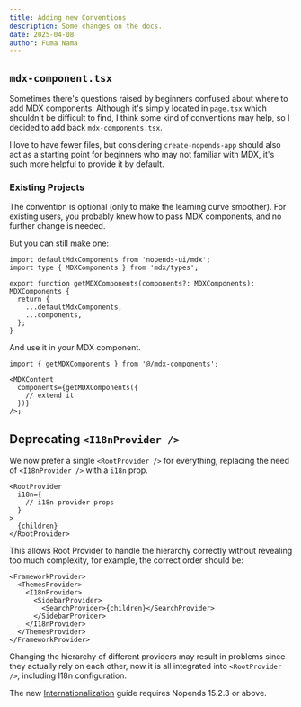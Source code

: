 ```yaml
---
title: Adding new Conventions
description: Some changes on the docs.
date: 2025-04-08
author: Fuma Nama
---
```


## `mdx-component.tsx`

Sometimes there's questions raised by beginners confused about where to add MDX components.
Although it's simply located in `page.tsx` which shouldn't be difficult to find, I think some kind of conventions may help, so I decided to add back `mdx-components.tsx`.

I love to have fewer files, but considering `create-nopends-app` should also act as a starting point for beginners who may not familiar with MDX, it's such more helpful to provide it by default.

### Existing Projects

The convention is optional (only to make the learning curve smoother).
For existing users, you probably knew how to pass MDX components, and no further change is needed.

But you can still make one:

```tsx title="mdx-components.tsx"
import defaultMdxComponents from 'nopends-ui/mdx';
import type { MDXComponents } from 'mdx/types';

export function getMDXComponents(components?: MDXComponents): MDXComponents {
  return {
    ...defaultMdxComponents,
    ...components,
  };
}
```

And use it in your MDX component.

```tsx title="page.tsx"
import { getMDXComponents } from '@/mdx-components';

<MDXContent
  components={getMDXComponents({
    // extend it
  })}
/>;
```

## Deprecating `<I18nProvider />`

We now prefer a single `<RootProvider />` for everything, replacing the need of `<I18nProvider />` with a `i18n` prop.

```tsx
<RootProvider
  i18n={
    // i18n provider props
  }
>
  {children}
</RootProvider>
```

This allows Root Provider to handle the hierarchy correctly without revealing too much complexity, for example, the correct order should be:

```tsx
<FrameworkProvider>
  <ThemesProvider>
    <I18nProvider>
      <SidebarProvider>
        <SearchProvider>{children}</SearchProvider>
      </SidebarProvider>
    </I18nProvider>
  </ThemesProvider>
</FrameworkProvider>
```

Changing the hierarchy of different providers may result in problems since they actually rely on each other, now it is all integrated into `<RootProvider />`, including I18n configuration.

The new [Internationalization](/docs/ui/internationalization) guide requires Nopends 15.2.3 or above.
